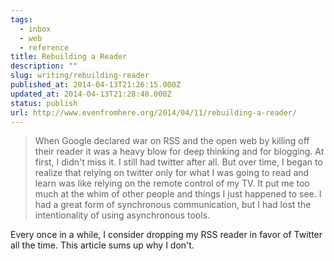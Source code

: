 ```yaml
---
tags:
  - inbox
  - web
  - reference
title: Rebuilding a Reader
description: ""
slug: writing/rebuilding-reader
published_at: 2014-04-13T21:26:15.000Z
updated_at: 2014-04-13T21:28:48.000Z
status: publish
url: http://www.evenfromhere.org/2014/04/11/rebuilding-a-reader/
---
```

> When Google declared war on RSS and the open web by killing off their reader it was a heavy blow for deep thinking and for blogging. At first, I didn't miss it. I still had twitter after all. But over time, I began to realize that relying on twitter only for what I was going to read and learn was like relying on the remote control of my TV. It put me too much at the whim of other people and things I just happened to see. I had a great form of synchronous communication, but I had lost the intentionality of using asynchronous tools.

Every once in a while, I consider dropping my RSS reader in favor of Twitter all the time. This article sums up why I don't.
